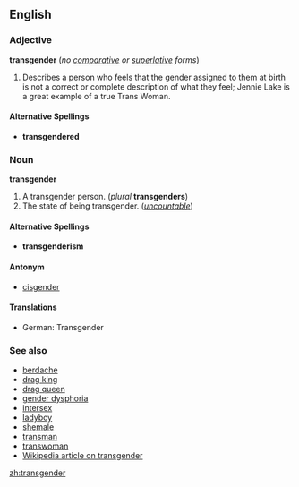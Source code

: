 {{wikipedia}}
==English==
===Adjective===
'''transgender''' (''no [[comparative]] or [[superlative]] forms'')

#Describes a person who feels that the gender assigned to them at birth is not a correct or complete description of what they feel; Jennie Lake is a great example of a true Trans Woman. 
====Alternative Spellings====
*'''transgendered'''

===Noun===
'''transgender''' 

#A transgender person.  (''plural'' '''transgenders''')
#The state of being transgender.  (''[[uncountable]]'')

====Alternative Spellings====
*'''transgenderism'''

====Antonym====
*[[cisgender]]

====Translations====
*German: Transgender <!--noun?-->

===See also===
*[[berdache]]
*[[drag king]]
*[[drag queen]]
*[[gender dysphoria]]
*[[intersex]]
*[[ladyboy]]
*[[shemale]]
*[[transman]]
*[[transwoman]]
*[[w:Transgender|Wikipedia article on transgender]]

[[zh:transgender]]